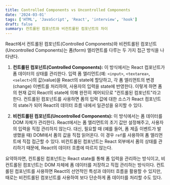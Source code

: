 ```yaml
---
title: Controlled Components vs Uncontrolled Components
date: '2024-03-01'
tags: ['HTML', 'JavaScript', 'React', 'interview', 'hook']
draft: false
summary: 컨트롤된 컴포넌트와 비컨트롤된 컴포넌트의 차이
---
```


React에서 컨트롤된 컴포넌트(Controlled Components)와 비컨트롤된 컴포넌트(Uncontrolled Components)는 폼(form) 엘리먼트를 다루는 두 가지 접근 방식을 나타낸다.

1. **컨트롤된 컴포넌트(Controlled Components):** 이 방식에서는 React 컴포넌트가 폼 데이터의 상태를 관리한다. 입력 폼 엘리먼트(예: `<input>`, `<textarea>`, `<select>`)의 값(value)을 React의 state에 할당하고, 각 폼 엘리먼트의 변경(change) 이벤트를 처리하여, 사용자의 입력을 state에 반영한다. 이렇게 하면 폼의 현재 값이 React의 state에 의해 완전히 제어되므로 "컨트롤된 컴포넌트"라고 한다. 컨트롤된 컴포넌트를 사용하면 폼의 입력 값에 대한 소스가 React 컴포넌트의 state가 되어 React의 데이터 흐름 내에서 일관성을 유지할 수 있다.

2. **비컨트롤된 컴포넌트(Uncontrolled Components):** 이 방식에서는 폼 데이터를 DOM 자체가 관리한다. React에서는 폼 엘리먼트의 초기 값만 설정해주고, 사용자의 입력을 직접 관리하지 않는다. 대신, 필요할 때 (예를 들어, 폼 제출 이벤트가 발생했을 때) DOM에서 폼의 값을 직접 읽어온다. 이 경우 `ref`를 사용하여 폼 엘리먼트에 직접 접근할 수 있다. 비컨트롤된 컴포넌트는 React 외부에서 폼의 상태를 관리하기 때문에, React의 데이터 흐름에 따르지 않는다.

요약하자면, 컨트롤된 컴포넌트는 React state를 통해 폼 입력을 관리하는 방식이고, 비컨트롤된 컴포넌트는 DOM 자체에 폼 데이터를 저장하고 직접 관리하는 방식이다. 컨트롤된 컴포넌트를 사용하면 React의 선언적인 특성과 데이터 흐름을 활용할 수 있지만, 때로는 비컨트롤된 컴포넌트를 사용하여 보다 단순하게 폼 데이터를 처리할 수도 있다.